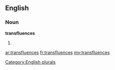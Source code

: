 ==English==

===Noun===
'''transfluences'''

# {{plural of|[[transfluence]]}}

[[Category:English plurals]]

[[ar:transfluences]]
[[fr:transfluences]]
[[my:transfluences]]